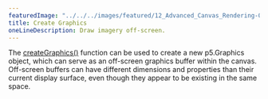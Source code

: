 ---
featuredImage: "../../../images/featured/12_Advanced_Canvas_Rendering-00_Create_Graphics-thumbnail.png"
title: Create Graphics
oneLineDescription: Draw imagery off-screen.
---

The
<a href="https://p5js.org/reference/#/p5/createGraphics" target="_blank">createGraphics()</a>
function can be used to create a new p5.Graphics object, which can serve as
an off-screen graphics buffer within the canvas. Off-screen buffers can have
different dimensions and properties than their current display surface, even
though they appear to be existing in the same space.
